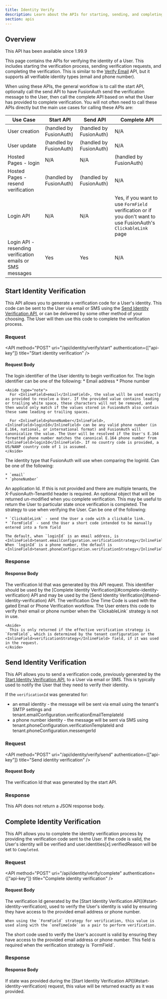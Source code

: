 ```yaml
---
title: Identity Verify
description: Learn about the APIs for starting, sending, and completing identity verification.
section: apis
---
```


## Overview

<Aside type="version">
  This API has been available since 1.99.9
</Aside>

This page contains the APIs for verifying the identity of a User. This includes starting the verification process, sending verification requests, and completing the verification. This is similar to the [Verify Email](/docs/apis/users#verify-a-users-email) API, but it supports all verifiable identity types (email and phone number).

When using these APIs, the general workflow is to call the start API, optionally call the send API to have FusionAuth send the verification message to the User, then call the complete API based on what the User has provided to complete verification. You will not often need to call these APIs directly but the main use cases for calling these APIs are:

| Use Case                                              | Start API                | Send API                | Complete API                                                                                                   |
|-------------------------------------------------------|--------------------------|-------------------------|----------------------------------------------------------------------------------------------------------------|
| User creation                                         | (handled by FusionAuth)  | (handled by FusionAuth) | N/A                                                                                                            |
| User update                                           | (handled by FusionAuth)  | (handled by FusionAuth) | N/A                                                                                                            |
| Hosted Pages - login                                  | N/A                      | N/A                     | (handled by FusionAuth)                                                                                        |
| Hosted Pages - resend verification                    | (handled by FusionAuth)  | (handled by FusionAuth) | N/A                                                                                                            |
| Login API                                             | N/A                      | N/A                     | Yes, if you want to use `FormField` verification or if you don't want to use FusionAuth's `ClickableLink` page |
| Login API - resending verification emails or SMS messages | Yes                      | Yes                     | N/A                                                                                                            |

## Start Identity Verification

This API allows you to generate a verification code for a User's identity. This code can be sent to the User via email or SMS using the [Send Identity Verification API](#send-identity-verification), or can be delivered by some other method of your choosing. The User will then use this code to complete the verification process.

### Request

<API method="POST" uri="/api/identity/verify/start" authentication={["api-key"]}
     title="Start identity verification" />

<XFusionauthTenantIdHeaderScopedOperation />

#### Request Body

<APIBlock>
  <APIField name="loginId" type="String" required>
    The login identifier of the User identity to begin verification for. The login identifier can be one of the following:
    * Email address
    * Phone number

    <Aside type="note">
      For <InlineField>email</InlineField>, the value will be used exactly as provided to resolve a User. If the provided value contains leading or trailing white space, these characters will not be removed, and then would only match if the values stored in FusionAuth also contain these same leading or trailing spaces.

      For <InlineField>phoneNumber</InlineField>, <InlineField>loginId</InlineField> can be any valid phone number (in E.164, national, or international format) and FusionAuth will canonicalize the value. The User will be resolved if the User's E.164 formatted phone number matches the canonical E.164 phone number from <InlineField>loginId</InlineField>. If no country code is provided, a US/NANP country code of 1 is assumed.
    </Aside>
  </APIField>
  <APIField name="loginIdType" type="String" required>
    The identity type that FusionAuth will use when comparing the <InlineField>loginId</InlineField>. Can be one of the following:

    * `email`
    * `phoneNumber`
  </APIField>

  <APIField name="applicationId" type="UUID" optional>
    An application Id. If this is not provided and there are multiple tenants, the <InlineField>X-FusionAuth-TenantId</InlineField> header is required.
  </APIField>
  <APIField name="state" type="Object" optional>
    An optional object that will be returned un-modified when you complete verification. This may be useful to return the User to particular state once verification is completed.
  </APIField>
  <APIField name="verificationStrategy" type="String" optional defaults="tenant value">
    The strategy to use when verifying the User. Can be one of the following:

    * `ClickableLink` - send the User a code with a clickable link.
    * `FormField` - send the User a short code intended to be manually entered into a form field

    The default, when `loginId` is an email address, is <InlineField>tenant.emailConfiguration.verificationStrategy</InlineField>. When `loginId` is a phone number, the default is <InlineField>tenant.phoneConfiguration.verificationStrategy</InlineField>.
  </APIField>
</APIBlock>

### Response

<StandardPostResponseCodes never_search_error />

#### Response Body

<APIBlock>
  <APIField name="verificationId" type="String">
    The verification Id that was generated by this API request. This identifier should be used by the [Complete Identity Verification](#complete-identity-verification) API and may be used by the [Send Identity Verification](#send-identity-verification) API.
  </APIField>
  <APIField name="oneTimeCode" type="String" optional>
    The verification One Time Code is used with the gated Email or Phone Verification workflow. The User enters this code to verify their email or phone number when the `ClickableLink` strategy is not in use.

    <Aside>
      This is only returned if the effective verification strategy is `FormField`, which is determined by the tenant configuration or the <InlineField>verificationStrategy</InlineField> field, if it was used in the request.
    </Aside>
  </APIField>
</APIBlock>

<JSON title="Example Response JSON" src="identity/verify/start-response-body.json" />

<JSON title="Example Response JSON with oneTimeCode" src="identity/verify/start-response-otp-body.json" />

## Send Identity Verification

This API allows you to send a verification code, previously generated by the [Start Identity Verification API](#start-identity-verification), to a User via email or SMS. This is typically used to notify the User that they need to verify their identity.

If the `verificationId` was generated for:
* an email identity - the message will be sent via email using the tenant's SMTP settings and <InlineField>tenant.emailConfiguration.verificationEmailTemplateId</InlineField>
* a phone number identity - the message will be sent via SMS using <InlineField>tenant.phoneConfiguration.verificationTemplateId</InlineField> and <InlineField>tenant.phoneConfiguration.messengerId</InlineField>

### Request

<API method="POST" uri="/api/identity/verify/send" authentication={["api-key"]}
     title="Send identity verification" />

<XFusionauthTenantIdHeaderScopedOperation />

#### Request Body

<APIBlock>
  <APIField name="verificationId" type="String" required>
    The verification Id that was generated by the start API.
  </APIField>
</APIBlock>

### Response

This API does not return a JSON response body.

<StandardPostResponseCodes never_search_error />

## Complete Identity Verification

This API allows you to complete the identity verification process by providing the verification code sent to the User. If the code is valid, the User's identity will be verified and <InlineField>user.identities\[x].verifiedReason</InlineField> will be set to `Completed`.

### Request

<API method="POST" uri="/api/identity/verify/complete" authentication={["api-key"]}
     title="Complete identity verification" />

<XFusionauthTenantIdHeaderScopedOperation />

#### Request Body

<APIBlock>
  <APIField name="verificationId" type="String" required>
    The verification Id generated by the [Start Identity Verification API](#start-identity-verification), used to verify the User's identity is valid by ensuring they have access to the provided email address or phone number.

    When using the `FormField` strategy for verification, this value is used along with the `oneTimeCode` as a pair to perform verification.
  </APIField>
  <APIField name="oneTimeCode" type="String" optional>
    The short code used to verify the User's account is valid by ensuring they have access to the provided email address or phone number. This field is required when the verification strategy is `FormField`.
  </APIField>

</APIBlock>

### Response

<StandardPostResponseCodes never_search_error />

#### Response Body

<APIBlock>
  <APIField name="state" type="Object">
    If <InlineField>state</InlineField> was provided during the [Start Identity Verification API](#start-identity-verification) request, this value will be returned exactly as it was provided.
  </APIField>
</APIBlock>

<JSON title="Example Response JSON" src="identity/verify/complete-response-body.json" />

<JSON title="Example Response JSON with state" src="identity/verify/complete-response-body-state.json" />
